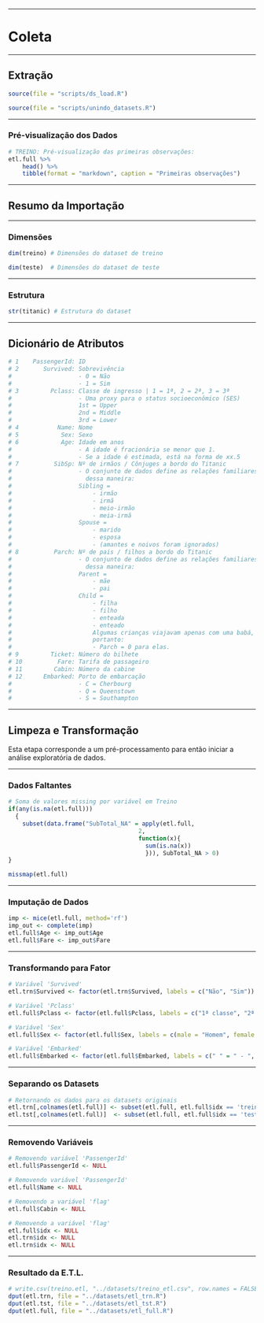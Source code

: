 ___
# Coleta

___
## Extração

```r
source(file = "scripts/ds_load.R")
```

```r
source(file = "scripts/unindo_datasets.R")
```

___
### Pré-visualização dos Dados

```r
# TREINO: Pré-visualização das primeiras observações:
etl.full %>% 
    head() %>% 
    tibble(format = "markdown", caption = "Primeiras observações")
```

___
## Resumo da Importação

___
### Dimensões

```r
dim(treino) # Dimensões do dataset de treino
```

```r
dim(teste)  # Dimensões do dataset de teste
```

___
### Estrutura

```r
str(titanic) # Estrutura do dataset
```

___
## Dicionário de Atributos  

```r
# 1    PassengerId: ID
# 2       Survived: Sobrevivência
#                   - 0 = Não
#                   - 1 = Sim
# 3         Pclass: Classe de ingresso | 1 = 1ª, 2 = 2ª, 3 = 3ª
#                   - Uma proxy para o status socioeconômico (SES) 
#                   1st = Upper 
#                   2nd = Middle 
#                   3rd = Lower
# 4           Name: Nome
# 5            Sex: Sexo
# 6            Age: Idade em anos
#                   - A idade é fracionária se menor que 1. 
#                   - Se a idade é estimada, está na forma de xx.5
# 7          SibSp: Nº de irmãos / Cônjuges a bordo do Titanic
#                   - O conjunto de dados define as relações familiares 
#                     dessa maneira:
#                   Sibling = 
#                       - irmão
#                       - irmã
#                       - meio-irmão
#                       - meia-irmã
#                   Spouse = 
#                       - marido
#                       - esposa
#                       - (amantes e noivos foram ignorados)
# 8          Parch: Nº de pais / filhos a bordo do Titanic
#                   - O conjunto de dados define as relações familiares 
#                     dessa maneira:
#                   Parent = 
#                       - mãe
#                       - pai
#                   Child = 
#                       - filha
#                       - filho
#                       - enteada
#                       - enteado
#                       Algumas crianças viajavam apenas com uma babá, 
#                       portanto:
#                       - Parch = 0 para elas.
# 9         Ticket: Número do bilhete
# 10          Fare: Tarifa de passageiro
# 11         Cabin: Número da cabine
# 12      Embarked: Porto de embarcação
#                   - C = Cherbourg
#                   - Q = Queenstown
#                   - S = Southampton
```

___
## Limpeza e Transformação

Esta etapa corresponde a um pré-processamento para então iniciar a análise exploratória de dados.

___
### Dados Faltantes

```r
# Soma de valores missing por variável em Treino
if(any(is.na(etl.full)))
  {
    subset(data.frame("SubTotal_NA" = apply(etl.full, 
                                     2, 
                                     function(x){
                                       sum(is.na(x))
                                       })), SubTotal_NA > 0)
}
```

```r
missmap(etl.full)
```

___
### Imputação de Dados

```r
imp <- mice(etl.full, method='rf')
imp_out <- complete(imp)
etl.full$Age <- imp_out$Age
etl.full$Fare <- imp_out$Fare
```

___
### Transformando para Fator

```r
# Variável 'Survived'
etl.trn$Survived <- factor(etl.trn$Survived, labels = c("Não", "Sim"))
```

```r
# Variável 'Pclass'
etl.full$Pclass <- factor(etl.full$Pclass, labels = c("1ª classe", "2ª classe", "3ª classe"), ordered = TRUE)
```

```r
# Variável 'Sex'
etl.full$Sex <- factor(etl.full$Sex, labels = c(male = "Homem", female = "Mulher"))
```

```r
# Variável 'Embarked'
etl.full$Embarked <- factor(etl.full$Embarked, labels = c(" " = " - ", C = "Cherbourg", Q = "Queenstown", S = "Southampton"))
```
___
### Separando os Datasets

```r
# Retornando os dados para os datasets originais
etl.trn[,colnames(etl.full)] <- subset(etl.full, etl.full$idx == 'treino')
etl.tst[,colnames(etl.full)]  <- subset(etl.full, etl.full$idx == 'teste')
```
___
### Removendo Variáveis

```r
# Removendo variável 'PassengerId'
etl.full$PassengerId <- NULL

# Removendo variável 'PassengerId'
etl.full$Name <- NULL

# Removendo a variável 'flag'
etl.full$Cabin <- NULL

# Removendo a variável 'flag'
etl.full$idx <- NULL
etl.trn$idx <- NULL
etl.trn$idx <- NULL
```

___
### Resultado da E.T.L.

```r
# write.csv(treino.etl, "../datasets/treino_etl.csv", row.names = FALSE)
dput(etl.trn, file = "../datasets/etl_trn.R")
dput(etl.tst, file = "../datasets/etl_tst.R")
dput(etl.full, file = "../datasets/etl_full.R")
```
